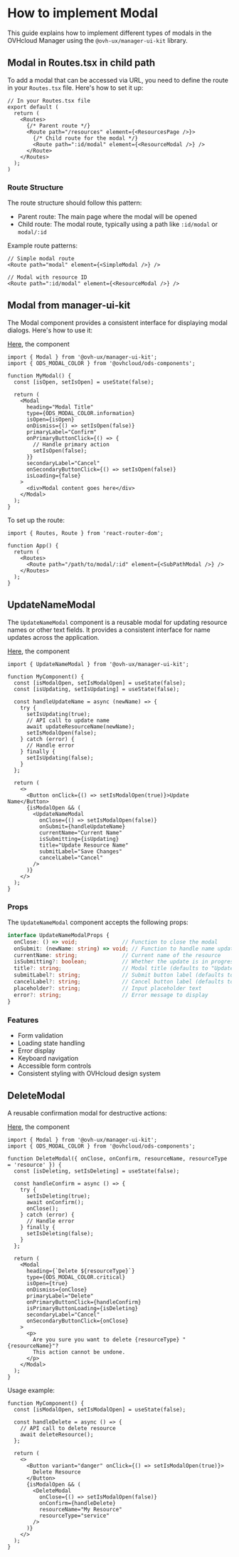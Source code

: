 
<Meta title="Guidelines/React Templates/Modal Templates" />

# How to implement Modal

This guide explains how to implement different types of modals in the OVHcloud Manager using the `@ovh-ux/manager-ui-kit` library.

## Modal in Routes.tsx in child path

To add a modal that can be accessed via URL, you need to define the route in your `Routes.tsx` file. Here's how to set it up:

```tsx
// In your Routes.tsx file
export default (
  return (
    <Routes>
      {/* Parent route */}
      <Route path="/resources" element={<ResourcesPage />}>
        {/* Child route for the modal */}
        <Route path=":id/modal" element={<ResourceModal />} />
      </Route>
    </Routes>
  );
)
```

### Route Structure

The route structure should follow this pattern:
- Parent route: The main page where the modal will be opened
- Child route: The modal route, typically using a path like `:id/modal` or `modal/:id`

Example route patterns:
```tsx
// Simple modal route
<Route path="modal" element={<SimpleModal />} />

// Modal with resource ID
<Route path=":id/modal" element={<ResourceModal />} />
```

## Modal from manager-ui-kit

The Modal component provides a consistent interface for displaying modal dialogs. Here's how to use it:

[Here](?path=/docs/manager-ui-kit-components-modal-documentation--technical-information), the component

```tsx
import { Modal } from '@ovh-ux/manager-ui-kit';
import { ODS_MODAL_COLOR } from '@ovhcloud/ods-components';

function MyModal() {
  const [isOpen, setIsOpen] = useState(false);

  return (
    <Modal
      heading="Modal Title"
      type={ODS_MODAL_COLOR.information}
      isOpen={isOpen}
      onDismiss={() => setIsOpen(false)}
      primaryLabel="Confirm"
      onPrimaryButtonClick={() => {
        // Handle primary action
        setIsOpen(false);
      }}
      secondaryLabel="Cancel"
      onSecondaryButtonClick={() => setIsOpen(false)}
      isLoading={false}
    >
      <div>Modal content goes here</div>
    </Modal>
  );
}
```

To set up the route:
```tsx
import { Routes, Route } from 'react-router-dom';

function App() {
  return (
    <Routes>
      <Route path="/path/to/modal/:id" element={<SubPathModal />} />
    </Routes>
  );
}
```

## UpdateNameModal

The `UpdateNameModal` component is a reusable modal for updating resource names or other text fields. It provides a consistent interface for name updates across the application.

[Here](?path=/story/manager-ui-kit-templates-update-name-modal--update-name-modal), the component

```tsx
import { UpdateNameModal } from '@ovh-ux/manager-ui-kit';

function MyComponent() {
  const [isModalOpen, setIsModalOpen] = useState(false);
  const [isUpdating, setIsUpdating] = useState(false);

  const handleUpdateName = async (newName) => {
    try {
      setIsUpdating(true);
      // API call to update name
      await updateResourceName(newName);
      setIsModalOpen(false);
    } catch (error) {
      // Handle error
    } finally {
      setIsUpdating(false);
    }
  };

  return (
    <>
      <Button onClick={() => setIsModalOpen(true)}>Update Name</Button>
      {isModalOpen && (
        <UpdateNameModal
          onClose={() => setIsModalOpen(false)}
          onSubmit={handleUpdateName}
          currentName="Current Name"
          isSubmitting={isUpdating}
          title="Update Resource Name"
          submitLabel="Save Changes"
          cancelLabel="Cancel"
        />
      )}
    </>
  );
}
```

### Props

The `UpdateNameModal` component accepts the following props:

```typescript
interface UpdateNameModalProps {
  onClose: () => void;              // Function to close the modal
  onSubmit: (newName: string) => void; // Function to handle name update
  currentName: string;              // Current name of the resource
  isSubmitting?: boolean;           // Whether the update is in progress
  title?: string;                   // Modal title (defaults to "Update Name")
  submitLabel?: string;             // Submit button label (defaults to "Save")
  cancelLabel?: string;             // Cancel button label (defaults to "Cancel")
  placeholder?: string;             // Input placeholder text
  error?: string;                   // Error message to display
}
```

### Features

- Form validation
- Loading state handling
- Error display
- Keyboard navigation
- Accessible form controls
- Consistent styling with OVHcloud design system

## DeleteModal

A reusable confirmation modal for destructive actions:

[Here](?path=/story/manager-ui-kit-templates-delete-modal--delete-modal), the component

```tsx
import { Modal } from '@ovh-ux/manager-ui-kit';
import { ODS_MODAL_COLOR } from '@ovhcloud/ods-components';

function DeleteModal({ onClose, onConfirm, resourceName, resourceType = 'resource' }) {
  const [isDeleting, setIsDeleting] = useState(false);

  const handleConfirm = async () => {
    try {
      setIsDeleting(true);
      await onConfirm();
      onClose();
    } catch (error) {
      // Handle error
    } finally {
      setIsDeleting(false);
    }
  };

  return (
    <Modal
      heading={`Delete ${resourceType}`}
      type={ODS_MODAL_COLOR.critical}
      isOpen={true}
      onDismiss={onClose}
      primaryLabel="Delete"
      onPrimaryButtonClick={handleConfirm}
      isPrimaryButtonLoading={isDeleting}
      secondaryLabel="Cancel"
      onSecondaryButtonClick={onClose}
    >
      <p>
        Are you sure you want to delete {resourceType} "{resourceName}"? 
        This action cannot be undone.
      </p>
    </Modal>
  );
}
```

Usage example:
```tsx
function MyComponent() {
  const [isModalOpen, setIsModalOpen] = useState(false);

  const handleDelete = async () => {
    // API call to delete resource
    await deleteResource();
  };

  return (
    <>
      <Button variant="danger" onClick={() => setIsModalOpen(true)}>
        Delete Resource
      </Button>
      {isModalOpen && (
        <DeleteModal
          onClose={() => setIsModalOpen(false)}
          onConfirm={handleDelete}
          resourceName="My Resource"
          resourceType="service"
        />
      )}
    </>
  );
}
```
